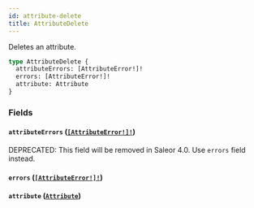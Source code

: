 ```yaml
---
id: attribute-delete
title: AttributeDelete
---
```


Deletes an attribute.

```graphql
type AttributeDelete {
  attributeErrors: [AttributeError!]!
  errors: [AttributeError!]!
  attribute: Attribute
}
```

### Fields

#### `attributeErrors` ([`[AttributeError!]!`](/docs/developer/api-reference/objects/attribute-error))

<span class="badge badge--warning">DEPRECATED: This field will be removed in Saleor 4.0. Use `errors` field instead.</span>

#### `errors` ([`[AttributeError!]!`](/docs/developer/api-reference/objects/attribute-error))

#### `attribute` ([`Attribute`](/docs/developer/api-reference/objects/attribute))
